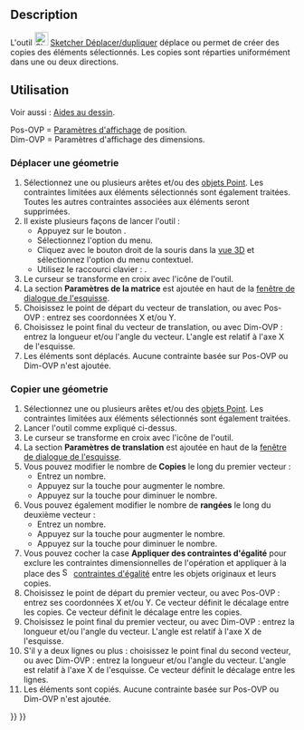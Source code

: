 <languages/>

{{Docnav/fr
|[[Sketcher_SelectVerticalAxis/fr|Sélection axe vertical]]
|[[Sketcher_Rotate/fr|Pivoter/dupliquer]]
|[[Sketcher_Workbench/fr|Atelier Sketcher]]
|IconL=Sketcher_SelectVerticalAxis.svg‎
|IconR=Sketcher_Rotate.svg‎
|IconC=Workbench_Sketcher.svg
}}

{{GuiCommand/fr
|Name=Sketcher Translate
|Name/fr=Sketcher Dupliquer en matrice
|MenuLocation=Esquisse → Outils d'esquisse → Déplacer/dupliquer en matrice
|Workbenches=[[Sketcher_Workbench/fr|Sketcher]]
|Shortcut={{KEY|W}}
|Version=1.0
|SeeAlso=
}}

==Description==

L'outil [[Image:Sketcher_Translate.svg|24px]] [[Sketcher_Translate/fr|Sketcher Déplacer/dupliquer]] déplace ou permet de créer des copies des éléments sélectionnés. Les copies sont réparties uniformément dans une ou deux directions.

<span id="Usage"></span>
==Utilisation==

Voir aussi : [[Sketcher_Workbench/fr#Aides_au_dessin|Aides au dessin]].

Pos-OVP = [[Sketcher_Preferences/fr#Général|Paramètres d'affichage]] de position. {{Version/fr|1.0}}<br>
Dim-OVP = Paramètres d'affichage des dimensions. {{Version/fr|1.0}}

<span id="Move_geometry"></span>
===Déplacer une géometrie===

# Sélectionnez une ou plusieurs arêtes et/ou des [[Sketcher_CreatePoint/fr|objets Point]]. Les contraintes limitées aux éléments sélectionnés sont également traitées. Toutes les autres contraintes associées aux éléments seront supprimées.
# Il existe plusieurs façons de lancer l'outil :
#* Appuyez sur le bouton {{Button|[[Image:Sketcher_Translate.svg|16px]] [[Sketcher_Translate/fr|Déplacer/dupliquer en matrice]]}}.
#* Sélectionnez l'option {{MenuCommand|Esquisse → Outils d'esquisse → [[Image:Sketcher_Translate.svg|16px]] Déplacer/dupliquer en matrice}} du menu.
#* Cliquez avec le bouton droit de la souris dans la [[3D_view/fr|vue 3D]] et sélectionnez l'option {{MenuCommand|[[Image:Sketcher_Translate.svg|16px]] Déplacer/dupliquer en matrice}} du menu contextuel.
#* Utilisez le raccourci clavier : {{KEY|W}}.
# Le curseur se transforme en croix avec l'icône de l'outil.
# La section '''Paramètres de la matrice''' est ajoutée en haut de la [[Sketcher_Dialog/fr|fenêtre de dialogue de l'esquisse]].
# Choisissez le point de départ du vecteur de translation, ou avec Pos-OVP : entrez ses coordonnées X et/ou Y.
# Choisissez le point final du vecteur de translation, ou avec Dim-OVP : entrez la longueur et/ou l'angle du vecteur. L'angle est relatif à l'axe X de l'esquisse.
# Les éléments sont déplacés. Aucune contrainte basée sur Pos-OVP ou Dim-OVP n'est ajoutée.

<span id="Copy_geometry"></span>
===Copier une géometrie===

# Sélectionnez une ou plusieurs arêtes et/ou des [[Sketcher_CreatePoint/fr|objets Point]]. Les contraintes limitées aux éléments sélectionnés sont également traitées.
# Lancer l'outil comme expliqué ci-dessus.
# Le curseur se transforme en croix avec l'icône de l'outil.
# La section '''Paramètres de translation''' est ajoutée en haut de la [[Sketcher_Dialog/fr|fenêtre de dialogue de l'esquisse]].
# Vous pouvez modifier le nombre de '''Copies''' le long du premier vecteur :
#* Entrez un nombre.
#* Appuyez sur la touche {{KEY|U}} pour augmenter le nombre.
#* Appuyez sur la touche {{KEY|J}} pour diminuer le nombre.
# Vous pouvez également modifier le nombre de '''rangées''' le long du deuxième vecteur :
#* Entrez un nombre.
#* Appuyez sur la touche {{KEY|R}} pour augmenter le nombre.
#* Appuyez sur la touche {{KEY|F}} pour diminuer le nombre.
# Vous pouvez cocher la case '''Appliquer des contraintes d'égalité''' pour exclure les contraintes dimensionnelles de l'opération et appliquer à la place des [[Image:Sketcher_ConstrainEqual.svg|16px]] [[Sketcher_ConstrainEqual|contraintes d'égalité]] entre les objets originaux et leurs copies.
# Choisissez le point de départ du premier vecteur, ou avec Pos-OVP : entrez ses coordonnées X et/ou Y. Ce vecteur définit le décalage entre les copies. Ce vecteur définit le décalage entre les copies.
# Choisissez le point final du premier vecteur, ou avec Dim-OVP : entrez la longueur et/ou l'angle du vecteur. L'angle est relatif à l'axe X de l'esquisse.
# S'il y a deux lignes ou plus : choisissez le point final du second vecteur, ou avec Dim-OVP : entrez la longueur et/ou l'angle du vecteur. L'angle est relatif à l'axe X de l'esquisse. Ce vecteur définit le décalage entre les lignes.
# Les éléments sont copiés. Aucune contrainte basée sur Pos-OVP ou Dim-OVP n'est ajoutée.


{{Docnav/fr
|[[Sketcher_SelectVerticalAxis/fr|Sélection axe vertical]]
|[[Sketcher_Rotate/fr|Pivoter/dupliquer]]
|[[Sketcher_Workbench/fr|Atelier Sketcher]]
|IconL=Sketcher_SelectVerticalAxis.svg‎
|IconR=Sketcher_Rotate.svg‎
|IconC=Workbench_Sketcher.svg
}}

{{Sketcher_Tools_navi{{#translation:}}}}
{{Userdocnavi{{#translation:}}}}